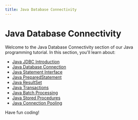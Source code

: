 ```yaml
---
title: Java Database Connectivity
---
```


# Java Database Connectivity

Welcome to the Java Database Connectivity section of our Java programming tutorial. In this section, you'll learn about:

- [Java JDBC Introduction](./0-java-jdbc-introduction.mdx)
- [Java Database Connection](./1-java-database-connection.mdx)
- [Java Statement Interface](./2-java-statement-interface.mdx)
- [Java PreparedStatement](./3-java-preparedstatement.mdx)
- [Java ResultSet](./4-java-resultset.mdx)
- [Java Transactions](./5-java-transactions.mdx)
- [Java Batch Processing](./6-java-batch-processing.mdx)
- [Java Stored Procedures](./7-java-stored-procedures.mdx)
- [Java Connection Pooling](./8-java-connection-pooling.mdx)

Have fun coding!
